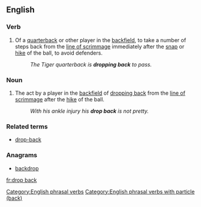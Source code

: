 ==English==

===Verb===
{{head|en|verb|head=[[drop]] [[back]]}}

# {{label|en|American football}} Of a [[quarterback]] or other player in the [[backfield]], to take a number of steps back from the [[line of scrimmage]] immediately after the [[snap]] or [[hike]] of the ball, to avoid defenders.
#: ''The Tiger quarterback is '''dropping back''' to pass.''

===Noun===
{{en-noun|head=[[drop]] [[back]]}}

# {{label|en|American football}} The act by a player in the [[backfield]] of [[drop back|dropping back]] from the [[line of scrimmage]] after the [[hike]] of the ball.
#: ''With his ankle injury his '''drop back''' is not pretty.''

===Related terms===
* [[drop-back]]

===Anagrams===
* [[backdrop#English|backdrop]]

[[Category:English phrasal verbs]]
[[Category:English phrasal verbs with particle (back)]]

[[fr:drop back]]